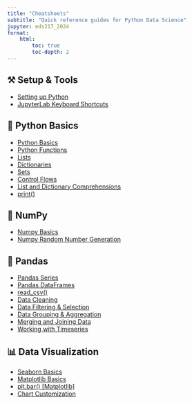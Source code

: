 ```yaml
---
title: "Cheatsheets"
subtitle: "Quick reference guides for Python Data Science"
jupyter: eds217_2024
format: 
    html:
        toc: true
        toc-depth: 2
---
```


## ⚒️ Setup & Tools

- [Setting up Python](course-materials/cheatsheets/setting_up_python.qmd)
- [JupyterLab Keyboard Shortcuts](course-materials/cheatsheets/JupyterLab.ipynb)

## 🐍 Python Basics

- [Python Basics](course-materials/cheatsheets/first_steps.ipynb)
- [Python Functions](course-materials/cheatsheets/functions.qmd)
- [Lists](course-materials/cheatsheets/lists.qmd)
- [Dictionaries](course-materials/cheatsheets/dictionaries.qmd)
- [Sets](course-materials/cheatsheets/sets.qmd)
- [Control Flows](course-materials/cheatsheets/control_flows.qmd)
- [List and Dictionary Comprehensions](course-materials/cheatsheets/comprehensions.qmd)
- [print()](course-materials/cheatsheets/print.qmd)

## 🔢 NumPy

- [Numpy Basics](course-materials/cheatsheets/numpy.qmd)
- [Numpy Random Number Generation](course-materials/cheatsheets/random_numbers.qmd)

## 🐼 Pandas

- [Pandas Series](course-materials/cheatsheets/pandas_series.qmd)
- [Pandas DataFrames](course-materials/cheatsheets/pandas_dataframes.qmd)
- [read_csv()](course-materials/cheatsheets/read_csv.qmd)
- [Data Cleaning](course-materials/cheatsheets/data_cleaning.qmd)
- [Data Filtering & Selection](course-materials/cheatsheets/data_selection.qmd)
- [Data Grouping & Aggregation](course-materials/cheatsheets/data_grouping.qmd)
- [Merging and Joining Data](course-materials/cheatsheets/data_merging.qmd)
- [Working with Timeseries](course-materials/cheatsheets/timeseries.qmd)

## 📊 Data Visualization

- [Seaborn Basics](course-materials/cheatsheets/seaborn.qmd)
- [Matplotlib Basics](course-materials/cheatsheets/matplotlib.qmd)
- [plt.bar() [Matplotlib]](course-materials/cheatsheets/bar_plots.qmd)
- [Chart Customization](course-materials/cheatsheets/chart_customization.qmd)